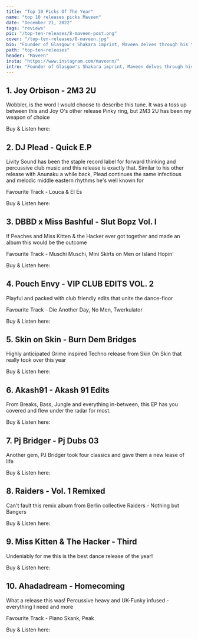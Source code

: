---
title: "Top 10 Picks Of The Year"
name: "top 10 releases picks Maveen"
date: "December 21, 2022"
tags: "reviews"
pic: "/top-ten-releases/8-maveen-post.png"
cover: "/top-ten-releases/8-maveen.jpg"
bio: "Founder of Glasgow's Shakara imprint, Maveen delves through his top dance selects of the year"
path: "top-ten-releases"
header: "Maveen"
insta: "https://www.instagram.com/maveenn/"
intro: "Founder of Glasgow's Shakara imprint, Maveen delves through his top dance selects of the year"
---

## 1. Joy Orbison - 2M3 2U

<div className="row display-flex align-items-center">
<div className="col clubGuide">
<Picture src="/top-ten-releases/maveen/1.jpg" alt="Joy Orbison - 2M3 2U" size={1200} />
</div>
<div className="col clubGuide">

Wobbler, is the word I would choose to describe this tune. It was a toss up between this and Joy O's other release Pinky ring, but 2M3 2U has been my weapon of choice

Buy & Listen here: <HoverLink url="tossportal.bandcamp.com/track/2m3-2u" name="BandCamp" external />

</div>
</div>

## 2. DJ Plead - Quick E.P

<div className="row display-flex align-items-center">
<div className="col clubGuide">
<Picture src="/top-ten-releases/maveen/2.jpg" alt="DJ Plead - Quick E.P cover art" size={1200} />
</div>
<div className="col clubGuide">

Livity Sound has been the staple record label for forward thinking and percussive club music and this release is exactly that. Similar to his other release with Anunaku a while back, Plead continues the same infectious and melodic middle eastern rhythms he's well known for

Favourite Track - Louca & EI Es

Buy & Listen here: <HoverLink url="djplead.bandcamp.com/album/quick-e-p" name="BandCamp" external />

</div>
</div>

## 3. DBBD x Miss Bashful - Slut Bopz Vol. I

<div className="row display-flex align-items-center">
<div className="col clubGuide">
<Picture src="/top-ten-releases/maveen/3.jpg" alt="DBBD x Miss Bashful - Slut Bopz Vol. I" size={1200} />
</div>
<div className="col clubGuide">

If Peaches and Miss Kitten & the Hacker ever got together and made an album this would be the outcome

Favourite Track - Muschi Muschi, Mini Skirts on Men or Island Hopin'

Buy & Listen here: <HoverLink url="dbbd.bandcamp.com/album/slut-bopz-vol-i" name="BandCamp" external />

</div>
</div>

## 4. Pouch Envy - VIP CLUB EDITS VOL. 2

<div className="row display-flex align-items-center">
<div className="col clubGuide">
<Picture src="/top-ten-releases/maveen/4.jpg" alt="Pouch Envy - VIP CLUB EDITS VOL. 2" size={1200} />
</div>
<div className="col clubGuide">

Playful and packed with club friendly edits that unite the dance-floor

Favourite Track - Die Another Day, No Men, Twerkulator

Buy & Listen here: <HoverLink url="pouch-envy.bandcamp.com/album/vip-club-edits-vol-2" name="BandCamp" external />

</div>
</div>

## 5. Skin on Skin - Burn Dem Bridges

<div className="row display-flex align-items-center">
<div className="col clubGuide">
<Picture src="/top-ten-releases/taurean/4.jpg" alt="Skin on Skin - Burn Dem Bridges" size={1200} />
</div>
<div className="col clubGuide">

Highly anticipated Grime inspired Techno release from Skin On Skin that really took over this year

Buy & Listen here: <HoverLink url="skin0nskin.bandcamp.com/track/burn-dem-bridges" name="BandCamp" external />

</div>
</div>

## 6. Akash91 - Akash 91 Edits

<div className="row display-flex align-items-center">
<div className="col clubGuide">
<Picture src="/top-ten-releases/maveen/6.jpg" alt="Akash91 - Akash 91 Edits" size={1200} />
</div>
<div className="col clubGuide">

From Breaks, Bass, Jungle and everything in-between, this EP has you covered and flew under the radar for most.

Buy & Listen here: <HoverLink url="akash91.bandcamp.com/album/akash-91-edits" name="BandCamp" external />

</div>
</div>

## 7. Pj Bridger - Pj Dubs 03

<div className="row display-flex align-items-center">
<div className="col clubGuide">
<Picture src="/top-ten-releases/maveen/7.jpg" alt="Pj Bridger - Pj Dubs 03" size={1200} />
</div>
<div className="col clubGuide">

Another gem, PJ Bridger took four classics and gave them a new lease of life

Buy & Listen here: <HoverLink url="pjbridger.bandcamp.com/album/pj-bridger-pj-dubs-03" name="BandCamp" external />

</div>
</div>

## 8. Raiders - Vol. 1 Remixed

<div className="row display-flex align-items-center">
<div className="col clubGuide">
<Picture src="/top-ten-releases/maveen/8.jpg" alt="Raiders - Vol. 1 Remixed" size={1200} />
</div>
<div className="col clubGuide">

Can't fault this remix album from Berlin collective Raiders - Nothing but Bangers

Buy & Listen here: <HoverLink url="raiders.bandcamp.com/album/vol-1-remixed" name="BandCamp" external />

</div>
</div>

## 9. Miss Kitten & The Hacker - Third

<div className="row display-flex align-items-center">
<div className="col clubGuide">
<Picture src="/top-ten-releases/maveen/9.jpg" alt="Miss Kitten & The Hacker - Third" size={1200} />
</div>
<div className="col clubGuide">

Undeniably for me this is the best dance release of the year!

Buy & Listen here: <HoverLink url="misskittin.bandcamp.com/album/third" name="BandCamp" external />

</div>
</div>

## 10. Ahadadream - Homecoming

<div className="row display-flex align-items-center">
<div className="col clubGuide">
<Picture src="/top-ten-releases/maveen/10.jpg" alt="Ahadadream - Homecoming" size={1200} />
</div>
<div className="col clubGuide">

What a release this was! Percussive heavy and UK-Funky infused - everything I need and more

Favourite Track - Piano Skank, Peak

Buy & Listen here: <HoverLink url="ahadadream.bandcamp.com/album/homecoming" name="BandCamp" external />

</div>
</div>
